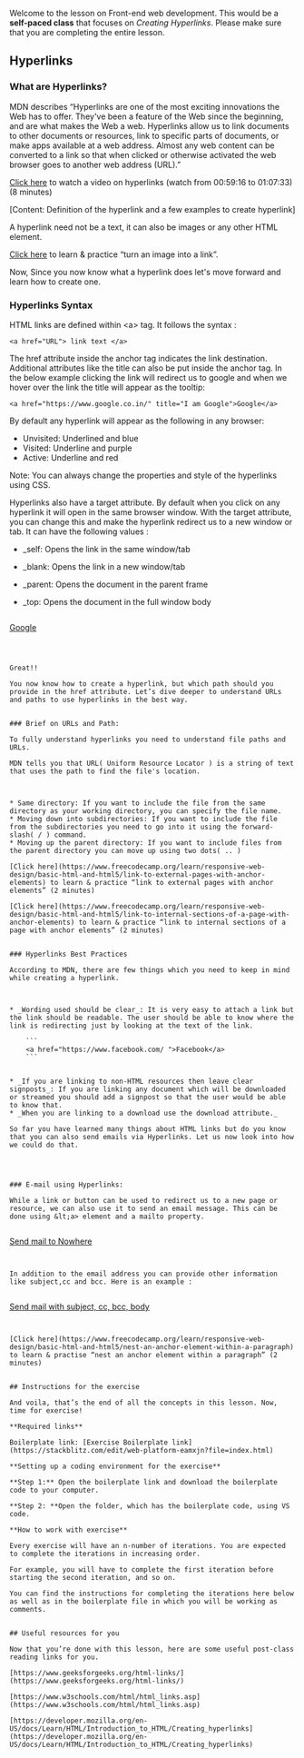 Welcome to the lesson on Front-end web development. This would be a **self-paced class** that focuses on _Creating Hyperlinks_. Please make sure that you are completing the entire lesson.


## Hyperlinks


### What are Hyperlinks?

MDN describes “Hyperlinks are one of the most exciting innovations the Web has to offer. They've been a feature of the Web since the beginning, and are what makes the Web a web. Hyperlinks allow us to link documents to other documents or resources, link to specific parts of documents, or make apps available at a web address. Almost any web content can be converted to a link so that when clicked or otherwise activated the web browser goes to another web address (URL).”

[Click here](https://www.youtube.com/watch?v=pQN-pnXPaVg&t=3556s) to watch a video on hyperlinks (watch from 00:59:16 to 01:07:33)                        (8 minutes)

[Content: Definition of the hyperlink and a few examples to create hyperlink]

A hyperlink need not be a text, it can also be images or any other HTML element.

[Click here](https://www.freecodecamp.org/learn/responsive-web-design/basic-html-and-html5/turn-an-image-into-a-link) to learn & practice “turn an image into a link”.

Now, Since you now know what a hyperlink does let's move forward and learn how to create one.


### Hyperlinks Syntax

HTML links are defined within &lt;a> tag. It follows the syntax :


```
<a href="URL"> link text </a>
```


The href attribute inside the anchor tag indicates the link destination. Additional attributes like the title can also be put inside the anchor tag. In the below example clicking the link will redirect us to google and when we hover over the link the title will appear as the tooltip:


```
<a href="https://www.google.co.in/" title="I am Google">Google</a>
```


By default any hyperlink will appear as the following in any browser:



* Unvisited: Underlined and blue
* Visited: Underline and purple
* Active: Underline and red

Note: You can always change the properties and style of the hyperlinks using CSS.

Hyperlinks also have a target attribute. By default when you click on any hyperlink it will open in the same browser window. With the target attribute, you can change this and make the hyperlink redirect us to a new window or tab. It can have the following values : 



* _self: Opens the link in the same window/tab
* _blank: Opens the link in a new window/tab
* _parent: Opens the document in the parent frame
* _top: Opens the document in the full window body

    ```
<a href="https://www.google.co.in/" title="I am Google" target="_blank">Google</a>
```



Great!!

You now know how to create a hyperlink, but which path should you provide in the href attribute. Let’s dive deeper to understand URLs and paths to use hyperlinks in the best way.


### Brief on URLs and Path: 

To fully understand hyperlinks you need to understand file paths and URLs.

MDN tells you that URL( Uniform Resource Locator ) is a string of text that uses the path to find the file's location.



* Same directory: If you want to include the file from the same directory as your working directory, you can specify the file name.
* Moving down into subdirectories: If you want to include the file from the subdirectories you need to go into it using the forward-slash( / ) command.
* Moving up the parent directory: If you want to include files from the parent directory you can move up using two dots( .. )

[Click here](https://www.freecodecamp.org/learn/responsive-web-design/basic-html-and-html5/link-to-external-pages-with-anchor-elements) to learn & practice “link to external pages with anchor elements” (2 minutes)

[Click here](https://www.freecodecamp.org/learn/responsive-web-design/basic-html-and-html5/link-to-internal-sections-of-a-page-with-anchor-elements) to learn & practice “link to internal sections of a page with anchor elements” (2 minutes)


### Hyperlinks Best Practices

According to MDN, there are few things which you need to keep in mind while creating a hyperlink.



* _Wording used should be clear_: It is very easy to attach a link but the link should be readable. The user should be able to know where the link is redirecting just by looking at the text of the link.

    ```
    <a href="https://www.facebook.com/ ">Facebook</a>
    ```


* _If you are linking to non-HTML resources then leave clear signposts_: If you are linking any document which will be downloaded or streamed you should add a signpost so that the user would be able to know that.
* _When you are linking to a download use the download attribute._

So far you have learned many things about HTML links but do you know that you can also send emails via Hyperlinks. Let us now look into how we could do that.

	


### E-mail using Hyperlinks: 

While a link or button can be used to redirect us to a new page or resource, we can also use it to send an email message. This can be done using &lt;a> element and a mailto property.


```
<a href="mailto: nowhere@xyz.org"> Send mail to Nowhere</a>
```


In addition to the email address you can provide other information like subject,cc and bcc. Here is an example : 


```
<a href="mailto : nowhere@pqr.org?cc=xyz@gmail.com&bcc=abc@gmail.com&subject=The%20subject%20of%20the%20mail&body=The%20body%20of%20the%20mail"> Send mail with subject, cc, bcc, body</a>
```


[Click here](https://www.freecodecamp.org/learn/responsive-web-design/basic-html-and-html5/nest-an-anchor-element-within-a-paragraph) to learn & practise “nest an anchor element within a paragraph” (2 minutes)


## Instructions for the exercise

And voila, that’s the end of all the concepts in this lesson. Now, time for exercise!

**Required links**

Boilerplate link: [Exercise Boilerplate link](https://stackblitz.com/edit/web-platform-eamxjn?file=index.html) 

**Setting up a coding environment for the exercise**

**Step 1:** Open the boilerplate link and download the boilerplate code to your computer.

**Step 2: **Open the folder, which has the boilerplate code, using VS code.

**How to work with exercise**

Every exercise will have an n-number of iterations. You are expected to complete the iterations in increasing order.

For example, you will have to complete the first iteration before starting the second iteration, and so on.

You can find the instructions for completing the iterations here below as well as in the boilerplate file in which you will be working as comments.


## Useful resources for you

Now that you’re done with this lesson, here are some useful post-class reading links for you.

[https://www.geeksforgeeks.org/html-links/](https://www.geeksforgeeks.org/html-links/) 

[https://www.w3schools.com/html/html_links.asp](https://www.w3schools.com/html/html_links.asp) 

[https://developer.mozilla.org/en-US/docs/Learn/HTML/Introduction_to_HTML/Creating_hyperlinks](https://developer.mozilla.org/en-US/docs/Learn/HTML/Introduction_to_HTML/Creating_hyperlinks) 


